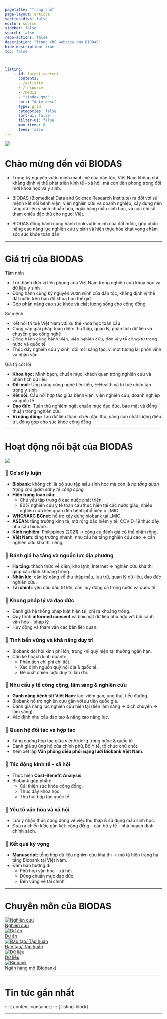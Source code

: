 ```yaml
---
pagetitle: "Trang chủ"
page-layout: article
section-divs: false
editor: source
sidebar: false
search: false
repo-actions: false
description: "Trang chủ website của BIODAS"
hide-description: true
toc: false



listing:
    - id: latest-content
      contents:
      - /activity
      - /resource
      - /media
      - "!index.qmd"
      sort: "date desc"
      type: grid
      categories: false
      sort-ui: false
      filter-ui: false
      max-items: 6
      feed: false
---
```


:::{.column-screen}

![](images/BIODAS index background.png){fig-align="center"}

:::


# Chào mừng đến với BIODAS

- Trong kỷ nguyên vươn mình mạnh mẽ của dân tộc, Việt Nam không chỉ khẳng định vị thế phát triển kinh tế – xã hội, mà còn tiên phong trong đổi mới khoa học và y sinh.

- BIODAS (Biomedical Data and Science Research Institute) ra đời với sứ mệnh kết nối bệnh viện, viện nghiên cứu và doanh nghiệp, xây dựng nền tảng dữ liệu y sinh chuẩn hóa, ngân hàng mẫu sinh học, và các chỉ số tham chiếu đặc thù cho người Việt.

- BIODAS đồng hành cùng hành trình vươn mình của đất nước, góp phần nâng cao năng lực nghiên cứu y sinh và hiện thực hóa khát vọng chăm sóc sức khỏe toàn dân.



***


# Giá trị của BIODAS

```{=html}
<link rel="stylesheet" href="https://cdnjs.cloudflare.com/ajax/libs/font-awesome/5.15.4/css/all.min.css">

<div class="container-wrapper">

  <div class="content-box">
    <div class="icon">
      <i class="fas fa-bullseye"></i>
    </div>
    <div class="content">
          <div class="box-title-value">Tầm nhìn</div>
      <ul>
        <li>Trở thành đơn vị tiên phong của Việt Nam trong nghiên cứu khoa học và dữ liệu y sinh</li>
        <li>Đồng hành cùng kỷ nguyên vươn mình của dân tộc, khẳng định vị thế đất nước trên bản đồ khoa học thế giới</li>
        <li>Góp phần nâng cao sức khỏe và chất lượng sống cho cộng đồng</li>
      </ul>
    </div>
  </div>

  <div class="content-box">
      <div class="icon">
          <i class="fas fa-eye"></i>
      </div>
      <div class="content">
          <div class="box-title-value">Sứ mệnh</div>
          <ul>
              <li>Kết nối trí tuệ Việt Nam với xu thế khoa học toàn cầu</li>
              <li>Cung cấp giải pháp toàn diện: thu thập, quản lý, phân tích dữ liệu và chuyển giao công nghệ</li>
              <li>Đồng hành cùng bệnh viện, viện nghiên cứu, đơn vị y tế công-tư trong nước và quốc tế</li>
              <li>Thúc đẩy nghiên cứu y sinh, đổi mới sáng tạo, vì một tương lai phồn vinh và nhân văn</li>
          </ul>
      </div>
  </div>


</div>
```


```{=html}
<div class="container-wrapper">
  <div class="content-box">
      <div class="icon">
          <i class="fas fa-star"></i>
      </div>
      <div class="content">
          <div class="box-title-value">Giá trị cốt lõi</div>
          <ul>
              <li><strong>Khoa học:</strong> Minh bạch, chuẩn mực, khách quan trong nghiên cứu và phân tích dữ liệu</li>
              <li><strong>Đổi mới:</strong> Ứng dụng công nghệ tiên tiến, E-Health và trí tuệ nhân tạo trong y sinh</li>
              <li><strong>Kết nối:</strong> Cầu nối hợp tác giữa bệnh viện, viện nghiên cứu, doanh nghiệp và quốc tế</li>
              <li><strong>Đạo đức:</strong> Tuân thủ nghiêm ngặt chuẩn mực đạo đức, bảo mật và đồng thuận trong nghiên cứu</li>
              <li><strong>Vì cộng đồng:</strong> Tạo dữ liệu tham chiếu đặc thù, nâng cao chất lượng điều trị, đóng góp cho sức khỏe cộng đồng</li>
          </ul>
      </div>
  </div>
</div>
```



***



# Hoạt động nổi bật của BIODAS

![](images/biobank background.png){fig-align="center"}

### 🔹 Cơ sở lý luận
- **Biobank**: không chỉ là bộ sưu tập mẫu sinh học mà còn là *hạ tầng quan trọng cho giám sát y tế công cộng*.  
- **Hiện trạng toàn cầu**:  
  - Chủ yếu tập trung ở các nước phát triển.  
  - 80% nghiên cứu y tế toàn cầu thực hiện tại các nước giàu, nhiều nghiên cứu liên quan đến bệnh phổ biến ở LMIC.  
- **WHO/IARC BCnet**: hỗ trợ xây dựng biobank tại LMIC.  
- **ASEAN**: tăng trưởng kinh tế, mở rộng bảo hiểm y tế, COVID-19 thúc đẩy nhu cầu biobank.  
- **Kinh nghiệm**: Philippines (2021) → công cụ đánh giá có thể nhân rộng.  
- **Việt Nam**: tăng trưởng nhanh, nhu cầu hạ tầng nghiên cứu cao → cần nghiên cứu khả thi riêng.  

### 🔹 Đánh giá hạ tầng và nguồn lực địa phương
- **Hạ tầng**: thách thức về điện, kho lạnh, Internet → nghiên cứu khả thi giúp xác định khoảng trống.  
- **Nhân lực**: cần kỹ năng về thu thập mẫu, lưu trữ, quản lý dữ liệu, đạo đức nghiên cứu.  
- **Tài chính**: yêu cầu đầu tư lớn, cần huy động cả trong nước và quốc tế.  

### 🔹 Khung pháp lý và đạo đức
- Đánh giá hệ thống pháp luật hiện tại, chỉ ra khoảng trống.  
- Quy trình **informed consent** và bảo mật dữ liệu phù hợp với bối cảnh văn hóa – pháp lý.  
- Huy động và tham vấn các bên liên quan.  

### 🔹 Tính bền vững và khả năng duy trì
- Biobank đòi hỏi kinh phí lớn, trong khi quỹ hiện tại thường ngắn hạn.  
- Cần kế hoạch kinh doanh:  
  - Phân tích chi phí chi tiết.  
  - Xác định nguồn quỹ nội địa & quốc tế.  
  - Đề xuất chiến lược duy trì lâu dài.  

### 🔹 Nhu cầu y tế công cộng, lâm sàng & nghiên cứu
- **Gánh nặng bệnh tật Việt Nam**: lao, viêm gan, ung thư, tiểu đường…  
- Biobank hỗ trợ nghiên cứu gắn với ưu tiên quốc gia.  
- Đánh giá năng lực nghiên cứu hiện tại (tiền lâm sàng → dịch chuyển → lâm sàng).  
- Xác định nhu cầu đào tạo & nâng cao năng lực.  

### 🔹 Quan hệ đối tác và hợp tác
- Tăng cường hợp tác giữa viện/trường trong nước & quốc tế.  
- Đánh giá sự ủng hộ của chính phủ, Bộ Y tế, tổ chức chủ chốt.  
- Xem xét lập **Văn phòng điều phối mạng lưới Biobank Việt Nam**.  

### 🔹 Tác động kinh tế - xã hội
- Thực hiện **Cost–Benefit Analysis**.  
- Biobank góp phần:  
  - Cải thiện sức khỏe cộng đồng.  
  - Thúc đẩy khoa học.  
  - Thu hút hợp tác quốc tế.  

### 🔹 Yếu tố văn hóa và xã hội
- Lưu ý nhận thức cộng đồng về việc thu thập & sử dụng mẫu sinh học.  
- Đưa ra chiến lược gắn kết: cộng đồng – cán bộ y tế – nhà hoạch định chính sách.  

### 🔹 Kết quả kỳ vọng
- **Manuscript**: tổng hợp dữ liệu nghiên cứu khả thi → mô tả hiện trạng hạ tầng Biobank tại Việt Nam.  
- Đảm bảo hướng đi:  
  - Phù hợp văn hóa – xã hội.  
  - Đúng chuẩn mực đạo đức.  
  - Bền vững về tài chính.  



***



# Chuyên môn của BIODAS

```{=html}
<div class="container">
  <a href="expertise\research.qmd" class="specialty-box">
      <img src="images\expertise\research.jpg" alt="Nghiên cứu">
      <div class="box-title">Nghiên cứu</div>
  </a>

  <a href="expertise\project.qmd" class="specialty-box">
      <img src="images\expertise\project.jpg" alt="Dự án">
      <div class="box-title">Dự án</div>
  </a>
  
  <a href="expertise\training.qmd" class="specialty-box">
      <img src="images\expertise\training.png" alt="Đào tạo/ Tập huấn">
      <div class="box-title">Đạo tạo/ Tập huấn</div>
  </a>

  <a href="expertise\data.qmd" class="specialty-box">
      <img src="images\expertise\data.png" alt="Dữ liệu">
      <div class="box-title">Dữ liệu</div>
  </a>

  <a href="expertise\biobank.qmd" class="specialty-box">
      <img src="images\expertise\biobank.png" alt="Biobank">
      <div class="box-title">Ngân hàng mô (Biobank)</div>
  </a>
</div>

</p>
```


***


# Tin tức gần nhất

::: {.content-container}
::: {.listing-block}
<a href="latest-content.qmd"></a>

::: {#latest-content}
:::


***
